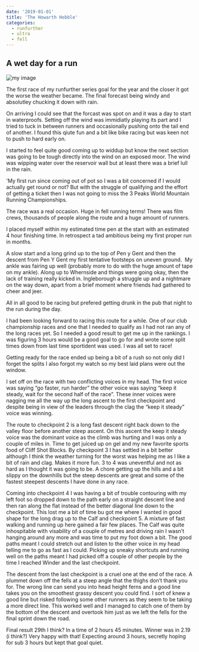 ```yaml
---
date: '2019-01-01'
title: 'The Howarth Hobble'
categories:
  - runfurther
  - ultra
  - fell
---
```


## A wet day for a run

![my image](./hobble.jpg)

The first race of my runfurther series goal for the year and the closer it got the worse the weather became. The final forecast being windy and absolutley chucking it down with rain.

On arriving I could see that the forcast was spot on and it was a day to start in waterproofs. Setting off the wind was immidiatly playing its part and I tried to tuck in between runners and occasionally pushing onto the tail end of another. I found this qiute fun and a bit like bike racing but was keen not to push to hard early on.

I started to feel quite good coming up to widdup but know the next section was going to be tough directly into the wind on an exposed moor. The wind was wipping water over the reservoir wall but at least there was a brief lull in the rain.

'My first run since coming out of pot so I was a bit concerned if I would actually get round or not? But with the struggle of qualifying and the effort of getting a ticket then I was not going to miss the 3 Peaks World Mountain Running Championships.

The race was a real occasion. Huge in fell running terms! There was film crews, thousands of people along the route and a huge amount of runners.

I placed myself within my estimated time pen at the start with an estimated 4 hour finishing time. In retrospect a tad ambitious being my first proper run in months.

A slow start and a long grind up to the top of Pen y Gent and then the descent from Pen Y Gent my first tentative footsteps on uneven ground.  My ankle was fairing up well (probably more to do with the huge amount of tape on my ankle). Along up to Whernside and things were going okay, then the lack of training really kicked in. Ingleborough a struggle up and a nightmare on the way down, apart from a brief moment where friends had gathered to cheer and jeer.

All in all good to be racing but prefered getting drunk in the pub that night to the run during the day.

I had been looking forward to racing this route for a while. One of our club championship races and one that I needed to qualify as I had not ran any of the long races yet. So I needed a good result to get me up in the rankings. I was figuring 3 hours would be a good goal to go for and wrote some split times down from last time sportident was used. I was all set to race!

Getting ready for the race ended up being a bit of a rush so not only did I forget the splits I also forgot my watch so my best laid plans were out the window.

I set off on the race with two conflicting voices in my head. The first voice was saying “go faster, run harder” the other voice was saying “keep it steady, wait for the second half of the race”. These inner voices were nagging me all the way up the long ascent to the first checkpoint and despite being in view of the leaders through the clag the “keep it steady” voice was winning.

The route to checkpoint 2 is a long fast descent right back down to the valley floor before another steep ascent. On this ascent the keep it steady voice was the dominant voice as the climb was hurting and I was only a couple of miles in. Time to get juiced up on gel and my new favorite sports food of Cliff Shot Blocks. By checkpoint 3 I has settled in a bit better although I think the weather turning for the worst was helping me as I like a bit of rain and clag. Makes it more fun. 3 to 4 was uneventful and not as hard as I thought it was going to be. A chore getting up the hills and a bit slippy on the downhills but the steep descents are great and some of the fastest steepest descents I have done in any race.

Coming into checkpoint 4 I was having a bit of trouble contouring with my left foot so dropped down to the path early on a straight descent line and then ran along the flat instead of the better diagonal line down to the checkpoint. This lost me a bit of time bu got me where I wanted in good shape for the long drag up to the Calf and checkpoint 5. A mixture of fast walking and running up here gained a fair few places. The Calf was quite inhospitable with visability of a couple of metres and driving rain I wasn’t hanging around any more and was time to put my foot down a bit. The good paths meant I could stretch out and listen to the other voice in my head telling me to go as fast as I could. Picking up sneaky shortcuts and running well on the paths meant I had picked off a couple of other people by the time I reached Winder and the last checkpoint.

The descent from the last checkpoint is a cruel one at the end of the race. A plummet down off the fells at a steep angle that the thighs don’t thank you for. The wrong line can send you into head height ferns and a good line takes you on the smoothest grassy descent you could find. I sort of knew a good line but risked following some other runners as they seem to be taking a more direct line. This worked well and I managed to catch one of them by the bottom of the descent and overtook him just as we left the fells for the final sprint down the road.

Final result 29th I think? In a time of 2 hours 45 minutes. Winner was in 2.19 (i think?) Very happy with that! Expecting around 3 hours, secretly hoping for sub 3 hours but kept that goal quiet.
